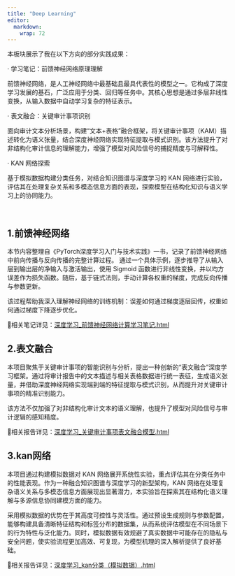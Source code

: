 ```yaml
---
title: "Deep Learning"
editor: 
  markdown: 
    wrap: 72
---
```

本板块展示了我在以下方向的部分实践成果：

· 学习笔记：前馈神经网络原理理解

前馈神经网络，是人工神经网络中最基础且最具代表性的模型之一。它构成了深度学习发展的基石，广泛应用于分类、回归等任务中。其核心思想是通过多层非线性变换，从输入数据中自动学习复杂的特征表示。

· 表文融合：关键审计事项识别

面向审计文本分析场景，构建“文本+表格”融合框架，将关键审计事项（KAM）描述转化为语义张量，结合深度神经网络实现特征提取与模式识别。该方法提升了对非结构化审计信息的理解能力，增强了模型对风险信号的捕捉精度与可解释性。

· KAN 网络探索

基于模拟数据构建分类任务，对结合知识图谱与深度学习的 KAN 网络进行实验，评估其在处理复杂关系和多模态信息方面的表现，探索模型在结构化知识与语义学习上的协同能力。


&emsp;


## 1.前馈神经网络
本节内容整理自《PyTorch深度学习入门与技术实践》一书，记录了前馈神经网络中前向传播与反向传播的完整计算过程。
通过一个具体示例，逐步推导了从输入层到输出层的净输入与激活输出，使用 Sigmoid 函数进行非线性变换，并以均方误差作为损失函数。随后，基于链式法则，手动计算各权重的梯度，完成反向传播与参数更新。

该过程帮助我深入理解神经网络的训练机制：误差如何通过梯度逐层回传，权重如何通过梯度下降逐步优化。

📄相关笔记详见：[深度学习_前馈神经网络计算学习笔记.html](html\深度学习_前馈神经网络计算学习笔记.html)


## 2.表文融合
本项目聚焦于关键审计事项的智能识别与分析，提出一种创新的“表文融合”深度学习框架。通过将审计报告中的文本描述与相关表格数据进行统一表征，生成语义张量，并借助深度神经网络实现端到端的特征提取与模式识别，从而提升对关键审计事项的精准识别能力。

该方法不仅加强了对非结构化审计文本的语义理解，也提升了模型对风险信号与审计逻辑的感知精度。

📄相关报告详见：[深度学习_关键审计事项表文融合模型.html](html\深度学习_关键审计事项表文融合模型.html)


## 3.kan网络
本项目通过构建模拟数据对 KAN 网络展开系统性实验，重点评估其在分类任务中的性能表现。作为一种融合知识图谱与深度学习的新型架构，KAN 网络在处理复杂语义关系与多模态信息方面展现出显著潜力，本实验旨在探索其在结构化语义理解与多源信息协同建模方面的能力。

采用模拟数据的优势在于其高度可控性与灵活性。通过预设生成规则与参数配置，能够构建具备清晰特征结构和标签分布的数据集，从而系统评估模型在不同场景下的行为特性与泛化能力。同时，模拟数据有效规避了真实数据中可能存在的隐私与安全问题，使实验流程更加高效、可复现，为模型机理的深入解析提供了良好基础。

📄相关报告详见：[深度学习_kan分类（模拟数据）.html](html\深度学习_kan分类（模拟数据）.html)






